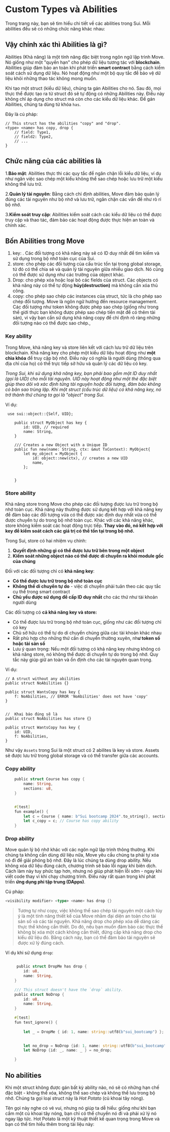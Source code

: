 
# Custom Types và  Abilities

Trong trang này, bạn sẽ tìm hiểu chi tiết về các abilities trong Sui. Mỗi abilities đều sẽ có những chức năng khác nhau: 


## Vậy chính xác thì Abilities là gì? 

Abilities (Khả năng) là một tính năng đặc biệt trong ngôn ngữ lập trình Move. Nó giống như một "quyền hạn" cho phép dữ liệu tương tác với **blockchain**. Abilities giúp đảm bảo an toàn khi phát triển **smart contract** bằng cách kiểm soát cách sử dụng dữ liệu. Nó hoạt động như một bộ quy tắc để bảo vệ dữ liệu khỏi những thao tác không mong muốn.

Khi tạo một struct (kiểu dữ liệu), chúng ta gán Abilities cho nó. Sau đó, mọi thực thể được tạo ra từ struct đó sẽ tự động có những Abilities này. Điều này không chỉ áp dụng cho struct mà còn cho các kiểu dữ liệu khác. Để gán Abilities, chúng ta dùng từ khóa `has`.

Đây là cú pháp: 

```tsx
// This struct has the abilities "copy" and "drop".
<type> <name> has copy, drop {
    // field: Type1,
    // field2: Type2,
    // ...
}
```

## Chức năng của các abilities là

1.**Bảo mật**: Abilities thực thi các quy tắc để ngăn chặn lỗi kiểu dữ liệu, ví dụ như ngăn việc sao chép một kiểu không thể sao chép hoặc lưu trữ một kiểu không thể lưu trữ.

2.**Quản lý tài nguyên**: Bằng cách chỉ định abilities, Move đảm bảo quản lý đúng các tài nguyên như bộ nhớ và lưu trữ, ngăn chặn các vấn đề như rò rỉ bộ nhớ.

3.**Kiểm soát truy cập**: Abilities kiểm soát cách các kiểu dữ liệu có thể được truy cập và thao tác, đảm bảo các hoạt động được thực hiện an toàn và chính xác.

## **Bốn Abilities trong Move**

1. key: . Các đối tượng có khả năng này sẽ có ID duy nhất để tìm kiếm và sử dụng trong bộ nhớ toàn cục của Sui.
2. store: cho phép các đối tượng của cấu trúc tồn tại trong global storage, từ đó có thể chia sẻ và quản lý tài nguyên giữa nhiều giao dịch. Nó cũng có thể được sử dụng như các trường của object khác.
3. Drop: cho phép xóa hoặc loại bỏ các fields của struct. Các objects có khả năng này có thể tự động **hủy(destruction)** mà không cần xóa thủ công.
4. copy: cho phép sao chép các instances của struct, tức là cho phép sao chép đối tượng. Move là ngôn ngữ hướng đến resource management. Các đối tượng như token  không được phép sao chép (giống như trong thế giới thực bạn không được phép sao chép tiền mặt để có thêm tài sản), vì vậy bạn cần sử dụng khả năng copy để chỉ định rõ ràng những đối tượng nào có thể được sao chép.,



### Key ability 
Trong Move, khả năng key và store liên kết với cách lưu trữ dữ liệu trên blockchain. Khả năng key cho phép một kiểu dữ liệu hoạt động như **một chìa khóa** để truy cập bộ nhớ. Điều này có nghĩa là người dùng (thông qua địa chỉ của họ) có thể trực tiếp sở hữu và quản lý các dữ liệu có key.

*Trong Sui, khi sử dụng khả năng key, bạn phải bao gồm một ID duy nhất (gọi là UID) cho mỗi tài nguyên. UID này hoạt động như một thẻ đặc biệt giúp theo dõi và xác định từng tài nguyên hoặc đối tượng, đảm bảo không có bản sao trùng lặp. Khi một struct (cấu trúc dữ liệu) có khả năng key, nó trở thành thứ chúng ta gọi là "object" trong Sui.*

Ví dụ: 
```
 use sui::object::{Self, UID};

    public struct MyObject has key {
        id: UID, // required
        name: String,
    }

    /// Creates a new Object with a Unique ID
    public fun new(name: String, ctx: &mut TxContext): MyObject{
        let my_object = MyObject {
            id: object::new(ctx), // creates a new UID
            name,
        };

        
    }
```

### Store ability 
Khả năng store trong Move cho phép các đối tượng được lưu trữ trong bộ nhớ toàn cục. Khả năng này thường được sử dụng kết hợp với khả năng key để đảm bảo các đối tượng vừa có thể được xác định duy nhất vừa có thể được chuyển  tự do trong bộ nhớ toàn cục. Khác với các khả năng khác, store không kiểm soát các hoạt động trực tiếp. **Thay vào đó, nó kết hợp với key để kiểm soát cách các giá trị có thể tồn tại trong bộ nhớ.**

Trong Sui, store có hai nhiệm vụ chính:

1. **Quyết định những gì có thể được lưu trữ bên trong một object**
2. **Kiểm soát những object nào có thể được di chuyển ra khỏi module gốc của chúng**

Đối với các đối tượng chỉ có **khả năng key**:

- **Có thể được lưu trữ trong bộ nhớ toàn cục**
- **Không thể di chuyển tự do** - việc di chuyển phải tuân theo các quy tắc cụ thể trong smart contract
- **Chủ yếu được sử dụng để cấp ID duy nhất** cho các thứ như tài khoản người dùng

Các đối tượng có **cả khả năng key và store:**

- Có thể được lưu trữ trong bộ nhớ toàn cục, giống như các đối tượng chỉ có key
- Chủ sở hữu có thể tự do di chuyển chúng giữa các tài khoản khác nhau
- Rất phù hợp cho những thứ cần di chuyển thường xuyên, nh**ư token số hoặc tài sản số**
- Lưu ý quan trọng: Nếu một đối tượng có khả năng key nhưng không có khả năng store, nó không thể được di chuyển tự do trong bộ nhớ. Quy tắc này giúp giữ an toàn và ổn định cho các tài nguyên quan trọng.


Ví dụ:

```
// A struct without any abilities
public struct NoAbilities {}

public struct WantsCopy has key {
    f: NoAbilities, // ERROR 'NoAbilities' does not have 'copy'
}


//  Khai báo đúng sẽ là 
public struct NoAbilities has store {}

public struct WantsCopy has key {
    id: UID,
    f: NoAbilities,
}
```

Như vậy `Assets` trong Sui là một struct có 2 abilites là key và store. Assets sẽ được lưu trữ trong global storage và có thể transfer giữa các accounts. 


### Copy ability 


```rust
    public struct Course has copy {
        name: String,
        sections: u8,
    }


    #[test]
    fun example() {
        let c = Course { name: b"Sui bootcamp 2024".to_string(), sections: 4 };
        let c_copy = c; // Course has copy ability
    }
```


### Drop ability 
Move quản lý bộ nhớ khác với các ngôn ngữ lập trình thông thường. Khi chúng ta không cần dùng dữ liệu nữa, Move yêu cầu chúng ta phải tự xóa nó đi để giải phóng bộ nhớ. Đây là lúc chúng ta dùng drop ability. Nếu không xóa dữ liệu đúng cách, chương trình sẽ báo lỗi ngay khi biên dịch.
Cách làm này tuy phức tạp hơn, nhưng nó giúp phát hiện lỗi sớm - ngay khi viết code thay vì khi chạy chương trình. Điều này rất quan trọng khi phát triển **ứng dụng phi tập trung (DApps)**.

Cú pháp:

```rust
<visibility modifier> <type> <name> has drop {}
```

> Tương tự như copy, việc không thể sao chép tài nguyên một cách tùy ý là một tính năng thiết kế của Move nhằm đại diện an toàn cho tài sản số và các tài nguyên. Khả năng drop cho phép xóa dễ dàng các thực thể không cần thiết. Do đó, nếu bạn muốn đảm bảo các thực thể không bị xóa một cách không cần thiết, đừng cấp khả năng drop cho kiểu dữ liệu đó. Bằng cách này, bạn có thể đảm bảo tài nguyên sẽ được xử lý đúng cách.


Ví dụ khi sử dụng `drop`: 

```rust

     public struct DropMe has drop {
        id: u8,
        name: String,
    }

    /// This struct doesn't have the `drop` ability.
    public struct NoDrop {
        id: u8,
        name: String,
    }

    #[test]
    fun test_ignore() {
        
        let _ = DropMe { id: 1, name: string::utf8(b"sui_bootcamp") };

		
		let no_drop = NoDrop {id: 1, name: string::utf8(b"sui_bootcamp")};				
        let NoDrop {id: _, name: _ } = no_drop;

    }
```




## No abilities
Khi một struct không được gán bất kỳ ability nào, nó sẽ có những hạn chế đặc biệt - không thể xóa, không thể sao chép và không thể lưu trong bộ nhớ. Chúng ta gọi loại struct này là *Hot Potato* (củ khoai tây nóng).

Tên gọi này nghe có vẻ vui, nhưng nó giúp ta dễ hiểu: giống như khi bạn cầm một củ khoai tây nóng, bạn chỉ có thể chuyền nó đi và phải xử lý nó ngay lập tức. Hot Potato là một kỹ thuật thiết kế quan trọng trong Move và bạn có thể tìm hiểu thêm trong tài liệu này: 

